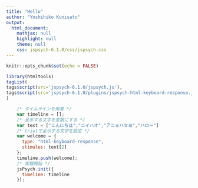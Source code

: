 ```yaml
---
title: "Hello"
author: "Yoshihiko Kunisato"
output:
  html_document:
    mathjax: null
    highlight: null
    theme: null
    css: jspsych-6.1.0/css/jspsych.css
---
```


```r
knitr::opts_chunk$set(echo = FALSE)
```

```r
library(htmltools)
tagList(
tags$script(src='jspsych-6.1.0/jspsych.js'),
tags$script(src='jspsych-6.1.0/plugins/jspsych-html-keyboard-response.js')
)
```

```js
    /* タイムラインを用意 */
    var timeline = [];
    /* 呈示する文字を変数にする */
    var text = ["こんにちは","ニイハオ","アニョハセヨ","ハロー"]
    /* trialで呈示する文字を設定 */
    var welcome = {
      type: "html-keyboard-response",
      stimulus: text[2]
    };
    timeline.push(welcome);
    /* 実験開始 */
    jsPsych.init({
      timeline: timeline
    });
```
